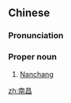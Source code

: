 ==Chinese==
{{zh-forms}}

===Pronunciation===
{{zh-pron
|m=Nánchāng
|c=naam4 coeng1
|mn=qz,tw,xm:Lâm-chhiong/zz:Lâm-chhiang
|cat=pn
}}

===Proper noun===
{{zh-proper noun}}

# [[Nanchang]] {{gloss|a city in southeastern China}}

{{zh-cat|Cities}}

[[zh:南昌]]